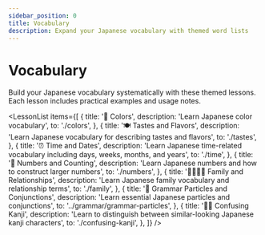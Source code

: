 ```yaml
---
sidebar_position: 0
title: Vocabulary
description: Expand your Japanese vocabulary with themed word lists
---
```



# Vocabulary

Build your Japanese vocabulary systematically with these themed lessons. Each lesson includes practical examples and usage notes.

<LessonList items={[
  {
    title: '🎨 Colors',
    description: 'Learn Japanese color vocabulary',
    to: './colors',
  },
  {
    title: '🍽️ Tastes and Flavors',
    description: 'Learn Japanese vocabulary for describing tastes and flavors',
    to: './tastes',
  },
  {
    title: '⏰ Time and Dates',
    description: 'Learn Japanese time-related vocabulary including days, weeks, months, and years',
    to: './time',
  },
  {
    title: '🔢 Numbers and Counting',
    description: 'Learn Japanese numbers and how to construct larger numbers',
    to: './numbers',
  },
  {
    title: '🧑‍🧑‍🧒‍🧒 Family and Relationships',
    description: 'Learn Japanese family vocabulary and relationship terms',
    to: './family',
  },
  {
    title: '📝 Grammar Particles and Conjunctions',
    description: 'Learn essential Japanese particles and conjunctions',
    to: '../grammar/grammar-particles',
  },
  {
    title: '😵‍💫 Confusing Kanji',
    description: 'Learn to distinguish between similar-looking Japanese kanji characters',
    to: './confusing-kanji',
  },
]} />
